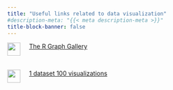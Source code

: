 ```yaml
---
title: "Useful links related to data visualization"
#description-meta: "{{< meta description-meta >}}"
title-block-banner: false
---
```




![](img/r_gallery.png){style="float: left; margin-right: 20px;" fig-align="left" width="30"}[The R Graph Gallery](https://r-graph-gallery.com/)

<br>

![](img/vis100.png){style="float: left; margin-right: 20px;" fig-align="left" width="30"}[1 dataset 100 visualizations](https://100.datavizproject.com/)

 